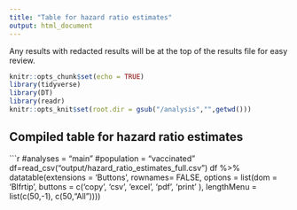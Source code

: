 ```yaml
---
title: "Table for hazard ratio estimates"
output: html_document
---
```


Any results with redacted results will be at the top of the results file for easy review.


```r
knitr::opts_chunk$set(echo = TRUE)
library(tidyverse)
library(DT)
library(readr)
knitr::opts_knit$set(root.dir = gsub("/analysis","",getwd()))
```

## Compiled table for hazard ratio estimates

```r
#analyses = "main"
#population = "vaccinated"
df=read_csv("output/hazard_ratio_estimates_full.csv")
df %>%
    datatable(extensions = 'Buttons', rownames= FALSE,
              options = list(dom = 'Blfrtip', 
                             buttons = c('copy', 'csv', 'excel', 'pdf', 'print' ),
                             lengthMenu = list(c(50,-1),
                                               c(50,"All"))))